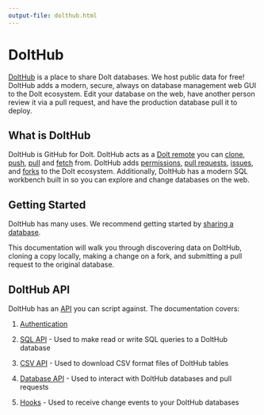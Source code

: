 ```yaml
---
output-file: dolthub.html
---
```


# DoltHub {#sec-dolthub}

[DoltHub](https://www.dolthub.com) is a place to share Dolt databases. We host public data for free! DoltHub adds a modern, secure, always on database management web GUI to the Dolt ecosystem. Edit your database on the web, have another person review it via a pull request, and have the production database pull it to deploy.

## What is DoltHub {#sec-what-is-dolthub}

DoltHub is GitHub for Dolt. DoltHub acts as a [Dolt remote](https://docs.dolthub.com/concepts/dolt/git/remotes) you can [clone](https://docs.dolthub.com/cli-reference/cli#dolt-clone), [push](https://docs.dolthub.com/cli-reference/cli#dolt-push), [pull](https://docs.dolthub.com/cli-reference/cli#dolt-pull) and [fetch](https://docs.dolthub.com/cli-reference/cli#dolt-fetch) from. DoltHub adds [permissions](https://docs.dolthub.com/concepts/dolthub/permissions), [pull requests](https://docs.dolthub.com/concepts/dolthub/prs), [issues](https://docs.dolthub.com/concepts/dolthub/issues), and [forks](https://docs.dolthub.com/concepts/dolthub/forks) to the Dolt ecosystem. Additionally, DoltHub has a modern SQL workbench built in so you can explore and change databases on the web.

## Getting Started {#sec-dolthub-getting-started}

DoltHub has many uses. We recommend getting started by [sharing a database](https://docs.dolthub.com/products/dolthub/data-sharing).

This documentation will walk you through discovering data on DoltHub, cloning a copy locally, making a change on a fork, and submitting a pull request to the original database.

## DoltHub API {#sec-dolthub-api}

DoltHub has an [API](https://docs.dolthub.com/products/dolthub/api) you can script against. The documentation covers:

1. [Authentication](https://docs.dolthub.com/products/dolthub/api/authentication)

2. [SQL API](https://docs.dolthub.com/products/dolthub/api/sql) - Used to make read or write SQL queries to a DoltHub database

3. [CSV API](https://docs.dolthub.com/products/dolthub/api/csv) - Used to download CSV format files of DoltHub tables

4. [Database API](https://docs.dolthub.com/products/dolthub/api/database) - Used to interact with DoltHub databases and pull requests

5. [Hooks](https://docs.dolthub.com/products/dolthub/api/hooks) - Used to receive change events to your DoltHub databases
